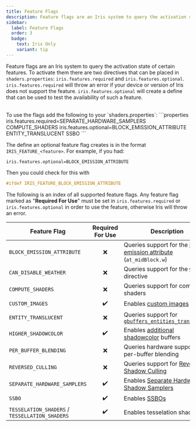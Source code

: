 ```yaml
---
title: Feature Flags
description: Feature flags are an Iris system to query the activation state of certain features.
sidebar:
  label: Feature Flags
  order: 3
  badge:
    text: Iris Only
    variant: tip
---
```


Feature flags are an Iris system to query the activation state of certain features. To activate them there are two directives that can be placed in `shaders.properties`: `iris.features.required` and `iris.features.optional`. `iris.features.required` will throw an error if your device or version of Iris does not support the feature. `iris.features.optional` will create a define that can be used to test the availability of such a feature.

<br>
To use the flags add the following to your `shaders.properties`:
```properties
iris.features.required=SEPARATE_HARDWARE_SAMPLERS COMPUTE_SHADERS
iris.features.optional=BLOCK_EMISSION_ATTRIBUTE ENTITY_TRANSLUCENT SSBO
```

</br>

The define an optional feature flag creates is in the format `IRIS_FEATURE_<feature>`. For example, if you had:
```properties
iris.features.optional=BLOCK_EMISSION_ATTRIBUTE
```
Then you could check for this with
```glsl
#ifdef IRIS_FEATURE_BLOCK_EMISSION_ATTRIBUTE
```

The following is an index of all supported feature flags. Any feature flag marked as "**Required For Use**" must be set in `iris.features.required` or `iris.features.optional` in order to use the feature, otherwise Iris will throw an error.

| Feature Flag                                   | Required For Use | Description                                                                                                  |
| ---------------------------------------------- | :--------------: | ------------------------------------------------------------------------------------------------------------ |
| `BLOCK_EMISSION_ATTRIBUTE`                     | ❌                | Queries support for the [block emission attribute](/reference/attributes/at_midblock) (`at_midBlock.w`)      |
| `CAN_DISABLE_WEATHER`                          | ❌                | Queries support for the [`weather`](/reference/shadersproperties/features#weather) directive                 |
| `COMPUTE_SHADERS`                              | ❌                | Queries support for compute shaders                                                                          |
| `CUSTOM_IMAGES`                                | ✔️                | Enables [custom images](/reference/buffers/custom_images)                                                    |
| `ENTITY_TRANSLUCENT`                           | ❌                | Queries support for [`gbuffers_entities_translucent`](/reference/programs/gbuffers#iris-additional-programs) |
| `HIGHER_SHADOWCOLOR`                           | ✔️                | Enables [additional shadowcolor](/reference/buffers/shadowcolor#extended-shadowcolor) buffers                |
| `PER_BUFFER_BLENDING`                          | ❌                | Queries hardware support for per-buffer blending                                                             |
| `REVERSED_CULLING`                             | ❌                | Queries support for [Reverse Shadow Culling](/reference/constants/voxeldistance)                             |
| `SEPARATE_HARDWARE_SAMPLERS`                   | ✔️                | Enables [Separate Hardware Shadow Samplers](/reference/buffers/shadowtex#hardware-sampling)                  |
| `SSBO`                                         | ✔️                | Enables [SSBOs](/reference/buffers/ssbo)                                                                     |
| `TESSELATION_SHADERS` / `TESSELLATION_SHADERS` | ✔️                | Enables tesselation shaders                                                                                  |
